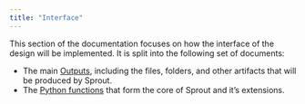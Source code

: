 ```yaml
---
title: "Interface"
---
```


This section of the documentation focuses on how the interface of the
design will be implemented. It is split into the following set of
documents:

-   The main [Outputs](outputs.qmd), including the files, folders, and
    other artifacts that will be produced by Sprout.
-   The [Python functions](python-functions.qmd) that form the core of
    Sprout and it's extensions.
